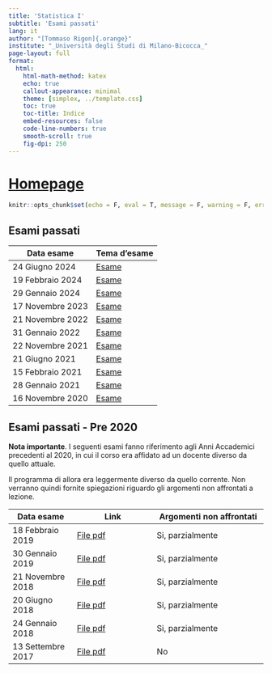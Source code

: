 ```yaml
---
title: 'Statistica I'
subtitle: 'Esami passati'
lang: it
author: "[Tommaso Rigon]{.orange}"
institute: "_Università degli Studi di Milano-Bicocca_"
page-layout: full
format:
  html:
    html-math-method: katex
    echo: true
    callout-appearance: minimal
    theme: [simplex, ../template.css]
    toc: true
    toc-title: Indice
    embed-resources: false
    code-line-numbers: true
    smooth-scroll: true
    fig-dpi: 250
---
```



# [Homepage](../index.html)

```r
knitr::opts_chunk$set(echo = F, eval = T, message = F, warning = F, error = F, comment = NA, cache = F, include = T, R.options = list(width = 100), collapse = T, dpi = 200, fig.align = "center", fig.height = 4, fig.width = 8)
```

## Esami passati

| Data esame       | Tema d'esame                      |
|------------------|-----------------------------------|
| 24 Giugno 2024 | [Esame](../esami/24_06_2024.html) |
| 19 Febbraio 2024 | [Esame](../esami/19_02_2024.html) |
| 29 Gennaio 2024 | [Esame](../esami/29_01_2024.html) |
| 17 Novembre 2023 | [Esame](../esami/17_11_2023.html) |
| 21 Novembre 2022 | [Esame](../esami/21_11_2022.html) |
| 31 Gennaio 2022  | [Esame](../esami/31_01_2022.html) |
| 22 Novembre 2021 | [Esame](../esami/22_11_2021.html) |
| 21 Giugno 2021   | [Esame](../esami/21_06_2021.html) |
| 15 Febbraio 2021 | [Esame](../esami/15_02_2021.html) |
| 28 Gennaio 2021  | [Esame](../esami/28_01_2021.html) |
| 16 Novembre 2020 | [Esame](../esami/16_11_2020.html) |

## Esami passati - Pre 2020

**Nota importante**. I seguenti esami fanno riferimento agli Anni Accademici precedenti al 2020, in cui il corso era affidato ad un docente diverso da quello attuale.

Il programma di allora era leggermente diverso da quello corrente. Non verranno quindi fornite spiegazioni riguardo gli argomenti non affrontati a lezione.

| Data esame        | Link                                    | Argomenti non affrontati |
|------------------|-----------------------|-------------------------------|
| 18 Febbraio 2019  | [File pdf](../esami/OLD_18_02_2019.pdf) | Si, parzialmente         |
| 30 Gennaio 2019   | [File pdf](../esami/OLD_30_01_2019.pdf) | Si, parzialmente         |
| 21 Novembre 2018  | [File pdf](../esami/OLD_21_11_2018.pdf) | Si, parzialmente         |
| 20 Giugno 2018    | [File pdf](../esami/OLD_20_06_2018.pdf) | Si, parzialmente         |
| 24 Gennaio 2018   | [File pdf](../esami/OLD_24_01_2018.pdf) | Si, parzialmente         |
| 13 Settembre 2017 | [File pdf](../esami/OLD_13_09_2017.pdf) | No                       |
